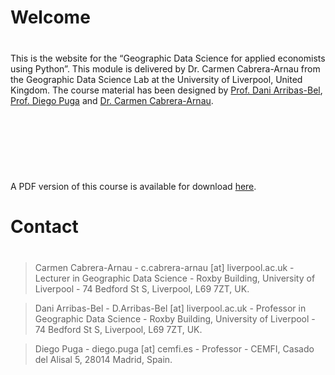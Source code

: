 # Welcome {.unnumbered}

::: {style="margin-top: 40px; margin-bottom: 120px;"}
This is the website for the "Geographic Data Science for applied economists using Python". This module is delivered by Dr. Carmen Cabrera-Arnau from the Geographic Data Science Lab at the University of Liverpool, United Kingdom. The course material has been designed by [Prof. Dani Arribas-Bel](https://darribas.org/), [Prof. Diego Puga](https://diegopuga.org/) and [Dr. Carmen Cabrera-Arnau](https://cabrera-arnau.com/).
:::

::: callout-note
A PDF version of this course is available for download [here](https://github.com/CrmnCA/gds4eco/blob/main/Geographic-Data-Science-for-Applied-Economists.pdf).
:::

# Contact {.unnumbered}

::: {style="margin-top: 40px"}
:::

> Carmen Cabrera-Arnau - c.cabrera-arnau \[at\] liverpool.ac.uk - Lecturer in Geographic Data Science - Roxby Building, University of Liverpool - 74 Bedford St S, Liverpool, L69 7ZT, UK.

> Dani Arribas-Bel - D.Arribas-Bel \[at\] liverpool.ac.uk - Professor in Geographic Data Science - Roxby Building, University of Liverpool - 74 Bedford St S, Liverpool, L69 7ZT, UK.

> Diego Puga - diego.puga \[at\] cemfi.es - Professor - CEMFI, Casado del Alisal 5, 28014 Madrid, Spain.
